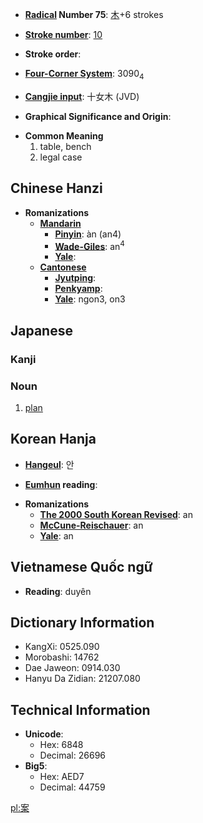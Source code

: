 * '''[[Wiktionary:Chinese radical index| Radical]] Number 75''': [[Wiktionary:Chinese radical index 木|木]]+6 strokes

* '''[[Wiktionary:Chinese total strokes index|Stroke number]]''': [[Wiktionary:Chinese total strokes index 10|10]]

* '''Stroke order''': 

* '''[[Wiktionary:Chinese four corner index|Four-Corner System]]''': 3090<sub>4</sub>

* '''[[Wiktionary:Chinese Cangjie index|Cangjie input]]''': 十女木 (JVD)

* '''Graphical Significance and Origin''': 

* '''Common Meaning'''
*#table, bench
*# legal case

== Chinese Hanzi ==

* '''Romanizations'''
** '''[[Mandarin]]'''
*** '''[[Pinyin]]''': àn (an4)
*** '''[[Wade-Giles]]''': an<sup>4</sup>
*** '''[[Yale]]''': 
** '''[[Cantonese]]'''
*** '''[[Jyutping]]''':
*** '''[[Penkyamp]]''': 
*** '''[[Yale]]''': ngon3, on3

==Japanese==
===Kanji===
{{kanji2|[[あん]] ([[an]])|[[つくえ]] ([[tsukue]]), [[かんがえる]] ([[kangaeru]])}}
===Noun===
{{janoun|あん|an}}
# [[plan]]

== Korean Hanja ==

* '''[[Hangeul]]''': 안

* '''[[Eumhun]] reading''': 

* '''Romanizations'''
** '''[[The 2000 South Korean Revised Romanization|The 2000 South Korean Revised]]''': an
** '''[[McCune-Reischauer]]''': an
** '''[[Yale]]''': an

== Vietnamese Quốc ngữ ==

* '''Reading''': duyên

== Dictionary Information ==

* KangXi: 0525.090
* Morobashi: 14762
* Dae Jaweon: 0914.030
* Hanyu Da Zidian: 21207.080

== Technical Information ==

* '''Unicode''':
** Hex: 6848
** Decimal: 26696
* '''Big5''':
** Hex: AED7
** Decimal: 44759

[[pl:案]]